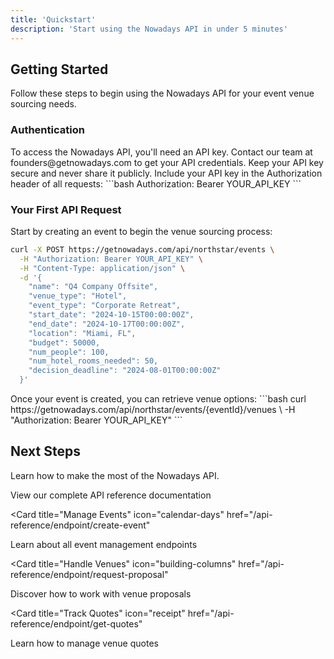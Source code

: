 ```yaml
---
title: 'Quickstart'
description: 'Start using the Nowadays API in under 5 minutes'
---
```


## Getting Started

Follow these steps to begin using the Nowadays API for your event venue sourcing needs.

### Authentication

<AccordionGroup>
  <Accordion icon="key" title="Get your API key">
    To access the Nowadays API, you'll need an API key. Contact our team at
    founders@getnowadays.com to get your API credentials. Keep your API key
    secure and never share it publicly.
  </Accordion>
  <Accordion icon="lock" title="Using your API key">
    Include your API key in the Authorization header of all requests:
    ```bash
    Authorization: Bearer YOUR_API_KEY
    ```
  </Accordion>
</AccordionGroup>

### Your First API Request

<AccordionGroup>
<Accordion icon="calendar" title="Create your first event">
  Start by creating an event to begin the venue sourcing process:

  ```bash
  curl -X POST https://getnowadays.com/api/northstar/events \
    -H "Authorization: Bearer YOUR_API_KEY" \
    -H "Content-Type: application/json" \
    -d '{
      "name": "Q4 Company Offsite",
      "venue_type": "Hotel",
      "event_type": "Corporate Retreat",
      "start_date": "2024-10-15T00:00:00Z",
      "end_date": "2024-10-17T00:00:00Z",
      "location": "Miami, FL",
      "budget": 50000,
      "num_people": 100,
      "num_hotel_rooms_needed": 50,
      "decision_deadline": "2024-08-01T00:00:00Z"
    }'
  ```
</Accordion>
<Accordion icon="building" title="Get venue options">
  Once your event is created, you can retrieve venue options:
  ```bash
  curl https://getnowadays.com/api/northstar/events/{eventId}/venues \
    -H "Authorization: Bearer YOUR_API_KEY"
  ```
</Accordion>
</AccordionGroup>

## Next Steps

Learn how to make the most of the Nowadays API.

<CardGroup>
<Card
  title="Explore the API"
  icon="book-open"
  href="/api-reference/introduction"
>
  View our complete API reference documentation
</Card>

<Card
  title="Manage Events"
  icon="calendar-days"
  href="/api-reference/endpoint/create-event"
>
  Learn about all event management endpoints
</Card>

<Card
  title="Handle Venues"
  icon="building-columns"
  href="/api-reference/endpoint/request-proposal"
>
  Discover how to work with venue proposals
</Card>

<Card
  title="Track Quotes"
  icon="receipt"
  href="/api-reference/endpoint/get-quotes"
>
  Learn how to manage venue quotes
</Card>
</CardGroup>
